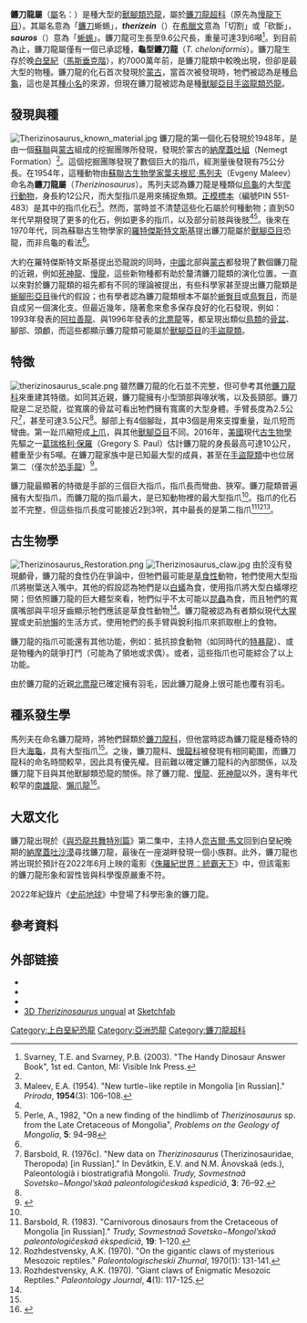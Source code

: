 {{speciesbox
| name = 龜型鐮刀龍
| image = Therizinosaurus arms.jpg
| image_width = 250px
| image_caption = 鐮刀龍的前肢化石
| fossil_range = [[白堊紀|白堊紀]]晚期,{{fossil range|70}}
| genus = Therizinosaurus
| parent_authority = [[葉夫根尼·馬列夫|Maleev]], 1954
| species = cheloniformis
| authority = Maleev, 1954
| extinct = yes
}}

'''鐮刀龍屬'''（[[屬|屬]]名：{{lang|la|''Therizinosaurus''}}）是種大型的[[獸腳類|獸腳類]][[恐龍|恐龍]]，屬於[[鐮刀龍超科|鐮刀龍超科]]（原先為[[慢龍下目|慢龍下目]]）。其屬名意為「[[鐮刀|鐮刀]]蜥蜴」，'''''therízein'''''（{{lang|gre|'''''θερίζω'''''}}）在[[希臘文|希臘文]]意為「切割」或「砍斷」，'''''sauros'''''（{{lang|gre|'''''σαῦρος'''''}}）意為「[[蜥蜴|蜥蜴]]」。鐮刀龍可生長至9.6公尺長，重量可達3到6噸<ref name=svarney2003>Svarney, T.E. and Svarney, P.B. (2003). "The Handy Dinosaur Answer Book", 1st ed. Canton, MI: Visible Ink Press.</ref>。到目前為止，鐮刀龍屬僅有一個已承認種，'''龜型鐮刀龍'''（''T. cheloniformis''）。鐮刀龍生存於晚[[白堊紀|白堊紀]]（[[馬斯垂克階|馬斯垂克階]]），約7000萬年前，是鐮刀龍類中較晚出現，但卻是最大型的物種。鐮刀龍的化石首次發現於[[蒙古|蒙古]]，當首次被發現時，牠們被認為是種[[烏龜|烏龜]]，這也是其[[種小名|種小名]]的來源，但現在鐮刀龍被認為是種[[獸腳亞目|獸腳亞目]][[手盜龍類|手盜龍類]][[恐龍|恐龍]]。

== 發現與種 ==
[[File:Therizinosaurus_known_material.jpg|thumb]]
鐮刀龍的第一個化石發現於1948年，是由一個[[蘇聯|蘇聯]]與[[蒙古|蒙古]]組成的挖掘團隊所發現，發現於蒙古的[[納摩蓋吐組|納摩蓋吐組]]（Nemegt Formation）<ref name="barsbold1983"/>。這個挖掘團隊發現了數個巨大的指爪，經測量後發現有75公分長。在1954年，這種動物由[[蘇聯|蘇聯]][[古生物學家|古生物學家]][[葉夫根尼·馬列夫|葉夫根尼·馬列夫]]（Evgeny Maleev）命名為'''鐮刀龍屬'''（''Therizinosaurus''）。馬列夫認為鐮刀龍是種類似[[烏龜|烏龜]]的大型[[爬行動物|爬行動物]]，身長約12公尺，而大型指爪是用來捕捉魚類。[[正模標本|正模標本]]（編號PIN 551-483）是其中的指爪化石<ref name="maleev1954">Maleev, E.A. (1954). "New turtle−like reptile in Mongolia [in Russian]." ''Priroda'', '''1954'''(3): 106–108.</ref>。然而，當時並不清楚這些化石屬於何種動物；直到50年代早期發現了更多的化石，例如更多的指爪，以及部分前肢與後肢<ref name="barsbold1976c"/><ref>Perle, A., 1982, "On a new finding of the hindlimb of ''Therizinosaurus'' sp. from the Late Cretaceous of Mongolia", ''Problems on the Geology of Mongolia'', '''5''': 94–98</ref>。後來在1970年代，同為蘇聯古生物學家的[[阿納托利·羅特傑斯特文斯基|羅特傑斯特文斯基]]提出鐮刀龍屬於[[獸腳亞目|獸腳亞目]]恐龍，而非烏龜的看法<ref name="roz1970a"/>。

大約在羅特傑斯特文斯基提出恐龍說的同時，[[中國|中國]]北部與[[蒙古|蒙古]]都發現了數個鐮刀龍的近親，例如[[死神龍|死神龍]]、[[慢龍|慢龍]]，這些新物種都有助於釐清鐮刀龍類的演化位置。一直以來對於鐮刀龍類的祖先都有不同的理論被提出，有些科學家甚至提出鐮刀龍類是[[蜥腳形亞目|蜥腳形亞目]]後代的假設；也有學者認為鐮刀龍類根本不屬於[[蜥臀目|蜥臀目]]或[[鳥臀目|鳥臀目]]，而是自成另一個演化支。但最近幾年，隨著愈來愈多保存良好的化石發現，例如：1993年發表的[[阿拉善龍|阿拉善龍]]、與1996年發表的[[北票龍|北票龍]]等，都呈現出類似[[鳥類|鳥類]]的[[骨盆|骨盆]]、腳部、頭顱，而這些都顯示鐮刀龍類可能屬於[[獸腳亞目|獸腳亞目]]的[[手盜龍類|手盜龍類]]。

== 特徵 ==
[[File:therizinosaurus_scale.png|thumb]]
雖然鐮刀龍的化石並不完整，但可參考其他[[鐮刀龍科|鐮刀龍科]]來重建其特徵。如同其近親，鐮刀龍擁有小型頭部與喙狀嘴，以及長頸部。鐮刀龍是二足恐龍，從寬廣的骨盆可看出牠們擁有寬廣的大型身體。手臂長度為2.5公尺<ref name="barsbold1976c">Barsbold, R. (1976c). "New data on ''Therizinosaurus'' (Therizinosauridae, Theropoda) [in Russian]." In Devâtkin, E.V. and N.M. Ânovskaâ (eds.), Paleontologiâ i biostratigrafiâ Mongolii. ''Trudy, Sovmestnaâ Sovetsko−Mongol’skaâ paleontologičeskaâ kspediciâ'', '''3''': 76–92.</ref>，甚至可達3.5公尺<ref name=Paul2016/>。腳部上有4個腳趾，其中3個是用來支撐重量，趾爪短而彎曲。第一趾爪縮短成[[上爪|上爪]]，與其他[[獸腳亞目|獸腳亞目]]不同。2016年，[[美國|美國]]現代[[古生物學|古生物學]]先驅之一[[葛瑞格利·保羅|葛瑞格利·保羅]]（Gregory S. Paul）估計鐮刀龍的身長最高可達10公尺，體重至少有5噸。在鐮刀龍家族中是已知最大型的成員，甚至在[[手盜龍類|手盜龍類]]中也位居第二（僅次於[[恐手龍|恐手龍]]）<ref name=Paul2016>{{cite book | author = Paul, G. S. | title = The Princeton Field Guide to Dinosaurs: Second Edition | publisher = Princeton University Press | isbn = 978-0-691-16766-4 | date = 2016年11月 | page = 168-169 }}</ref>。

鐮刀龍最顯著的特徵是手部的三個巨大指爪，指爪長而彎曲、狹窄。鐮刀龍類普遍擁有大型指爪，而鐮刀龍的指爪最大，是已知動物裡的最大型指爪<ref name="maleev1954"/>。指爪的化石並不完整，但這些指爪長度可能接近2到3呎，其中最長的是第二指爪<ref name="barsbold1983">Barsbold, R. (1983). "Carnivorous dinosaurs from the Cretaceous of Mongolia [in Russian]." ''Trudy, Sovmestnaâ Sovetsko−Mongol’skaâ paleontologičeskaâ èkspediciâ'', '''19''': 1–120.</ref><ref name="roz1970a">Rozhdestvensky, A.K. (1970). "On the gigantic claws of mysterious Mesozoic reptiles." ''Paleontologischeskii Zhurnal'', 1970(1): 131-141.</ref><ref name="roz1970b">Rozhdestvensky, A.K. (1970). "Giant claws of Enigmatic Mesozoic Reptiles." ''Paleontology Journal'', '''4'''(1): 117-125.</ref>。

== 古生物學 ==
[[File:Therizinosaurus_Restoration.png|thumb]]  
[[File:Therizinosaurus_claw.jpg|thumb]] 
由於沒有發現顱骨，鐮刀龍的食性仍在爭論中，但牠們最可能是[[草食性|草食性]]動物，牠們使用大型指爪將樹葉送入嘴中。其他的假設認為牠們是以[[白蟻|白蟻]]為食，使用指爪將大型白蟻塚挖開；但依照鐮刀龍的巨大體型來看，牠們似乎不太可能以[[昆蟲|昆蟲]]為食，而且牠們的寬廣嘴部與平坦牙齒顯示牠們應該是草食性動物<ref name=svarney2003/>。鐮刀龍被認為有者類似現代[[大猩猩|大猩猩]]或史前[[地懶|地懶]]的生活方式，使用牠們的長手臂與銳利指爪來抓取樹上的食物。

鐮刀龍的指爪可能還有其他功能，例如：抵抗掠食動物（如同時代的[[特暴龍|特暴龍]]）、或是物種內的競爭打鬥（可能為了領地或求偶）。或者，這些指爪也可能綜合了以上功能。

由於鐮刀龍的近親[[北票龍|北票龍]]已確定擁有羽毛，因此鐮刀龍身上很可能也覆有羽毛。

==種系發生學==
馬列夫在命名鐮刀龍時，將牠們歸類於[[鐮刀龍科|鐮刀龍科]]，但他當時認為鐮刀龍是種奇特的巨大[[海龜|海龜]]，具有大型指爪<ref name="maleev1954"/>。之後，鐮刀龍科、[[慢龍科|慢龍科]]被發現有相同範圍，而鐮刀龍科的命名時間較早，因此具有優先權。目前難以確定鐮刀龍科的內部關係，以及鐮刀龍下目與其他獸腳類恐龍的關係。除了鐮刀龍、[[慢龍|慢龍]]、[[死神龍|死神龍]]以外，還有年代較早的[[南雄龍|南雄龍]]、[[懶爪龍|懶爪龍]]<ref name=Zanno2010>{{Cite journal|author=Lindsay E. Zanno |year=2010 |title=A taxonomic and phylogenetic re-evaluation of Therizinosauria (Dinosauria: Maniraptora) |url=http://www.tandfonline.com/doi/abs/10.1080/14772019.2010.488045 |journal=Journal of Systematic Palaeontology |volume=8 |issue=4 |pages=503–543 |doi=10.1080/14772019.2010.488045 }}</ref>。

==大眾文化==
鐮刀龍出現於《[[與恐龍共舞特別篇|與恐龍共舞特別篇]]》第二集中，主持人[[奈吉爾·馬文|奈吉爾·馬文]]回到白堊紀晚期的[[納摩蓋吐沙漠|納摩蓋吐沙漠]]尋找鐮刀龍，最後在一座湖畔發現一個小族群。此外，鐮刀龍也將出現於預計在2022年6月上映的電影《[[侏羅紀世界：統霸天下|侏羅紀世界：統霸天下]]》中，但該電影的鐮刀龍形象和習性皆與科學復原嚴重不符。

2022年紀錄片《[[史前地球|史前地球]]》中登場了科學形象的鐮刀龍。

== 參考資料 ==
{{reflist}}

==外部链接==
{{Portal|Dinosaurs}}
* {{Commons category-inline|Therizinosaurus|''Therizinosaurus''}}
* {{Wikispecies-inline|Therizinosaurus|''Therizinosaurus''}}
* {{Britannica|532686}}
* [https://sketchfab.com/3d-models/therizinosaurus-cheloniformis-ae046fe64b2a48f2b9d51efb96bf22cc 3D ''Therizinosaurus'' ungual] at [[Sketchfab|Sketchfab]]

{{手盜龍類|M.}}
{{Taxonbar|from=Q131264}}
[[Category:上白堊紀恐龍|Category:上白堊紀恐龍]]
[[Category:亞洲恐龍|Category:亞洲恐龍]]
[[Category:鐮刀龍超科|Category:鐮刀龍超科]]